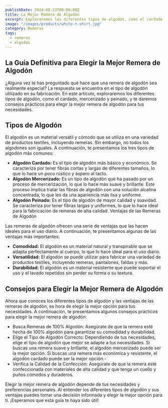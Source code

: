 ```yaml
---
publishDate: 2024-08-23T00:00:00Z
title: La Mejor Remera de Algodón
excerpt: Exploraremos los diferentes tipos de algodón, como el cardado, mercerizado y peinado.
image: "/images/products/white-t-shirt.jpg"
category: Remeras
tags:
  - remeras
  - algodon
---
```


## La Guía Definitiva para Elegir la Mejor Remera de Algodón

¿Alguna vez te has preguntado qué hace que una remera de algodón sea realmente especial? La respuesta se encuentra en el tipo de algodón utilizado en su fabricación. En este artículo, exploraremos los diferentes tipos de algodón, como el cardado, mercerizado y peinado, y te daremos consejos prácticos para elegir la mejor remera de algodón para tus necesidades.

## Tipos de Algodón

El algodón es un material versátil y cómodo que se utiliza en una variedad de productos textiles, incluyendo remeras. Sin embargo, no todos los algodones son iguales. A continuación, te presentamos los tres tipos de algodón más comunes:

* **Algodón Cardado:** Es el tipo de algodón más básico y económico. Se caracteriza por tener fibras cortas y largas de diferentes tamaños, lo que lo hace un poco rústico y áspero al tacto.
* **Algodón Mercerizado:** Es un tipo de algodón que ha pasado por un proceso de mercerización, lo que lo hace más suave y brillante. Este proceso implica tratar las fibras de algodón con una solución alcalina concentrada, lo que les da una apariencia más lisa y uniforme.
* **Algodón Peinado:** Es el tipo de algodón de mayor calidad y suavidad. Se caracteriza por tener fibras largas y uniformes, lo que lo hace ideal para la fabricación de remeras de alta calidad.
Ventajas de las Remeras de Algodón

Las remeras de algodón ofrecen una serie de ventajas que las hacen ideales para el uso diario. A continuación, te presentamos algunas de las ventajas más importantes:

* **Comodidad:** El algodón es un material natural y transpirable que se adapta perfectamente al cuerpo, lo que lo hace ideal para el uso diario.
* **Versatilidad:** El algodón se puede utilizar para fabricar una variedad de productos textiles, incluyendo remeras, pantalones, faldas y más.
* **Durabilidad:** El algodón es un material resistente que puede soportar el uso y el lavado repetidos sin perder su forma o su textura.

## Consejos para Elegir la Mejor Remera de Algodón

Ahora que conoces los diferentes tipos de algodón y las ventajas de las remeras de algodón, es hora de elegir la mejor opción para tus necesidades. A continuación, te presentamos algunos consejos prácticos para elegir la mejor remera de algodón:

- Busca Remeras de 100% Algodón: Asegúrate de que la remera esté hecha de 100% algodón para garantizar su comodidad y durabilidad.
- Elige el Tipo de Algodón Correcto: Dependiendo de tus necesidades, elige el tipo de algodón que mejor se adapte a tus necesidades. Si buscas una remera suave y brillante, el algodón mercerizado puede ser la mejor opción. Si buscas una remera más económica y resistente, el algodón cardado puede ser la mejor opción.-
- Verifica la Calidad de la Confección: Asegúrate de que la remera esté confeccionada con materiales de alta calidad y que tenga un cuello y puños cómodos y duraderos.

Elegir la mejor remera de algodón depende de tus necesidades y preferencias personales. Al entender los diferentes tipos de algodón y sus ventajas puedes tomar una decisión informada y elegir la mejor opción para ti. ¡Esperamos que esta guía te haya sido útil!
